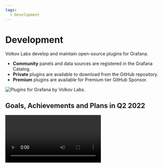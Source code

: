 ```yaml
---
tags:
  - Development
---
```



# Development

Volkov Labs develop and maintain open-source plugins for Grafana.

- **Community** panels and data sources are registered in the Grafana Catalog.
- **Private** plugins are available to download from the GitHub repository.
- **Premium** plugins are available for Premium tier GitHub Sponsor.

<Image title="Plugins for Grafana by Volkov Labs." src="/img/honeycomb.png" />

## Goals, Achievements and Plans in Q2 2022

<Video
  src="https://www.youtube.com/embed/qZfnhmaUllU"
  title="Goals, achievements and plans. Volkov Labs in Q2 2022."
/>
